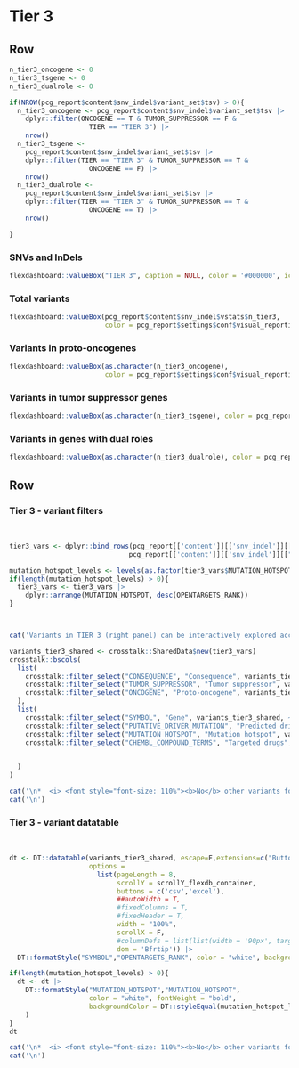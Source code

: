 Tier 3 {data-navmenu="SNVs and InDels"}
================================================================== 

Row
-------------------------------------

```r
n_tier3_oncogene <- 0
n_tier3_tsgene <- 0
n_tier3_dualrole <- 0

if(NROW(pcg_report$content$snv_indel$variant_set$tsv) > 0){
  n_tier3_oncogene <- pcg_report$content$snv_indel$variant_set$tsv |>
    dplyr::filter(ONCOGENE == T & TUMOR_SUPPRESSOR == F & 
                    TIER == "TIER 3") |> 
    nrow()
  n_tier3_tsgene <- 
    pcg_report$content$snv_indel$variant_set$tsv |> 
    dplyr::filter(TIER == "TIER 3" & TUMOR_SUPPRESSOR == T & 
                    ONCOGENE == F) |>
    nrow()
  n_tier3_dualrole <- 
    pcg_report$content$snv_indel$variant_set$tsv |> 
    dplyr::filter(TIER == "TIER 3" & TUMOR_SUPPRESSOR == T & 
                    ONCOGENE == T) |>
    nrow() 

}

```

### SNVs and InDels

```r
flexdashboard::valueBox("TIER 3", caption = NULL, color = '#000000', icon = NULL)
```

### Total variants

```r
flexdashboard::valueBox(pcg_report$content$snv_indel$vstats$n_tier3, 
                        color = pcg_report$settings$conf$visual_reporting$color_value_box, icon = "fa-dna")
```

### Variants in proto-oncogenes

```r
flexdashboard::valueBox(as.character(n_tier3_oncogene), 
                        color = pcg_report$settings$conf$visual_reporting$color_value_box, icon = "fa-dna")
```


### Variants in tumor suppressor genes

```r


flexdashboard::valueBox(as.character(n_tier3_tsgene), color = pcg_report$settings$conf$visual_reporting$color_value_box, icon = "fa-dna")
```

### Variants in genes with dual roles

```r
flexdashboard::valueBox(as.character(n_tier3_dualrole), color = pcg_report$settings$conf$visual_reporting$color_value_box, icon = "fa-dna")
```


Row
-----------------------------------------------------

### Tier 3 - variant filters {data-padding=15 data-width=250}

<br>

```r

tier3_vars <- dplyr::bind_rows(pcg_report[['content']][['snv_indel']][["disp"]][['tier3']][['tumor_suppressor']],
                              pcg_report[['content']][['snv_indel']][["disp"]][['tier3']][['proto_oncogene']])

mutation_hotspot_levels <- levels(as.factor(tier3_vars$MUTATION_HOTSPOT))
if(length(mutation_hotspot_levels) > 0){
  tier3_vars <- tier3_vars |>
    dplyr::arrange(MUTATION_HOTSPOT, desc(OPENTARGETS_RANK))
}



cat('Variants in TIER 3 (right panel) can be interactively explored according to various criteria\n:')

variants_tier3_shared <- crosstalk::SharedData$new(tier3_vars)
crosstalk::bscols(
  list(
    crosstalk::filter_select("CONSEQUENCE", "Consequence", variants_tier3_shared, ~CONSEQUENCE),
    crosstalk::filter_select("TUMOR_SUPPRESSOR", "Tumor suppressor", variants_tier3_shared, ~TUMOR_SUPPRESSOR),
    crosstalk::filter_select("ONCOGENE", "Proto-oncogene", variants_tier3_shared, ~ONCOGENE)
  ),
  list(
    crosstalk::filter_select("SYMBOL", "Gene", variants_tier3_shared, ~SYMBOL),
    crosstalk::filter_select("PUTATIVE_DRIVER_MUTATION", "Predicted driver mutation", variants_tier3_shared, ~PUTATIVE_DRIVER_MUTATION),
    crosstalk::filter_select("MUTATION_HOTSPOT", "Mutation hotspot", variants_tier3_shared, ~MUTATION_HOTSPOT),
    crosstalk::filter_select("CHEMBL_COMPOUND_TERMS", "Targeted drugs", variants_tier3_shared, ~CHEMBL_COMPOUND_TERMS)

    
  )
)

```


```r
cat('\n*  <i> <font style="font-size: 110%"><b>No</b> other variants found in proto-oncogenes or tumor suppressor genes.</font></i>', sep = '\n')
cat('\n')
```


### Tier 3  - variant datatable {data-padding=15}

<br>


```r


dt <- DT::datatable(variants_tier3_shared, escape=F,extensions=c("Buttons","Responsive"), 
                    options = 
                      list(pageLength = 8, 
                           scrollY = scrollY_flexdb_container, 
                           buttons = c('csv','excel'), 
                           ##autoWidth = T, 
                           #fixedColumns = T,
                           #fixedHeader = T,
                           width = "100%",
                           scrollX = F,
                           #columnDefs = list(list(width = '90px', targets = c(1,2,3,4,5,6))),
                           dom = 'Bfrtip')) |>
  DT::formatStyle("SYMBOL","OPENTARGETS_RANK", color = "white", backgroundColor = DT::styleInterval(pcg_report[['content']][['report_display_config']][['opentargets_rank']][['breaks']], pcg_report[['content']][['report_display_config']][['opentargets_rank']][['colors']]))

if(length(mutation_hotspot_levels) > 0){
  dt <- dt |>
    DT::formatStyle("MUTATION_HOTSPOT","MUTATION_HOTSPOT",
                    color = "white", fontWeight = "bold",
                    backgroundColor = DT::styleEqual(mutation_hotspot_levels, rep("black", length(mutation_hotspot_levels)))
    )
}
dt

```

```r
cat('\n*  <i> <font style="font-size: 110%"><b>No</b> other variants found in proto-oncogenes or tumor suppressor genes.</font></i>', sep = '\n')
cat('\n')
```

